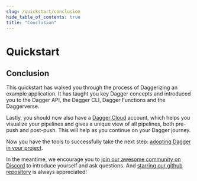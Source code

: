 ```yaml
---
slug: /quickstart/conclusion
hide_table_of_contents: true
title: "Conclusion"
---
```


# Quickstart

## Conclusion

This quickstart has walked you through the process of Daggerizing an example application. It has taught you key Dagger concepts and introduced you to the Dagger API, the Dagger CLI, Dagger Functions and the Daggerverse.

Lastly, you should now also have a [Dagger Cloud](https://dagger.cloud/) account, which helps you visualize your pipelines and gives a unique view of all pipelines, both pre-push and post-push. This will help as you continue on your Dagger journey.

Now you have the tools to successfully take the next step: [adopting Dagger in your project](../adopting).

In the meantime, we encourage you to [join our awesome community on Discord](https://discord.gg/dagger-io) to introduce yourself and ask questions. And [starring our github repository](https://github.com/dagger/dagger) is always appreciated!
